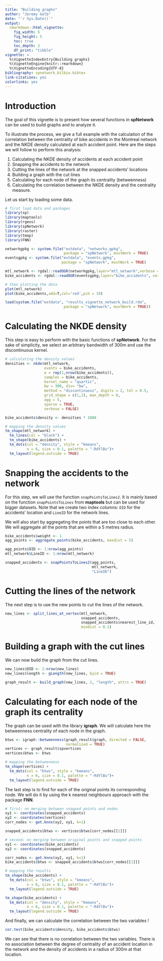 ```yaml
---
title: "Building graphs"
author: "Jeremy Gelb"
date: "`r Sys.Date()`"
output:
  rmarkdown::html_vignette:
    fig_width: 5
    fig_height: 5
    toc: true
    toc_depth: 2
    df_print: "tibble"
vignette: >
  %\VignetteIndexEntry{Building graphs}
  %\VignetteEngine{knitr::rmarkdown}
  %\VignetteEncoding{UTF-8}
bibliography: spnetwork_bilbio.bibtex
link-citations: yes
colorlinks: yes
---
```


# Introduction

The goal of this vignette is to present how several functions in **spNetwork** can be used to build graphs and to analyze it. 

To illustrate the process, we give a full example with the calculation of the correlation between the centrality of bike accidents in the Montreal network and the NKDE density calculated at each accident point. Here are the steps we will follow to perform this analysis: 

1. Calculating the NKDE density of accidents at each accident point
2. Snapping the accidents to the network
3. Cutting the lines of the network at the snapped accidents' locations
4. Building a graph with the cut lines
5. Calculating for each node of the graph its centrality (betweenness)
6. Calculating the correlation between the NKDE density and the centrality measure.

Let us start by loading some data.

```r
# first load data and packages
library(sp)
library(maptools)
library(rgeos)
library(spNetwork)
library(raster)
library(tmap)
library(FNN)

networkgpkg <- system.file("extdata", "networks.gpkg",
                           package = "spNetwork", mustWork = TRUE)
eventsgpkg <- system.file("extdata", "events.gpkg",
                          package = "spNetwork", mustWork = TRUE)

mtl_network <- rgdal::readOGR(networkgpkg,layer="mtl_network",verbose = FALSE)
bike_accidents <- rgdal::readOGR(eventsgpkg,layer="bike_accidents", verbose = FALSE)

# then plotting the data
plot(mtl_network)
plot(bike_accidents,add=T,col='red',pch = 19)
```
```r
load(system.file("extdata", "results_vignette_network_build.rda",
                           package = "spNetwork", mustWork = TRUE))
```

# Calculating the NKDE density

This step is easy to perform with the basic functions of **spNetwork**. For the sake of simplicity, we select an arbitrary bandwidth of 300m and use the discontinuous kernel.

```r
# calculating the density values
densities <- nkde(mtl_network, 
                  events = bike_accidents,
                  w = rep(1,nrow(bike_accidents)),
                  samples = bike_accidents,
                  kernel_name = "quartic",
                  bw = 300, div= "bw", 
                  method = "discontinuous", digits = 2, tol = 0.5,
                  grid_shape = c(1,1), max_depth = 8,
                  agg = 5,
                  sparse = TRUE,
                  verbose = FALSE)

bike_accidents$density <- densities * 1000
```
```r
# mapping the density values
tm_shape(mtl_network) + 
  tm_lines(col = "black") +
  tm_shape(bike_accidents) + 
  tm_dots(col = "density", style = "kmeans",
          n = 6, size = 0.1, palette = "-RdYlBu")+
  tm_layout(legend.outside = TRUE) 
```

# Snapping the accidents to the network

For this step, we will use the function `snapPointsToLines2`. It is mainly based on the function `snapPointsToLines` from **maptools** but can be used for bigger datasets. Note that we create two index columns: `OID` for the accidents' location and `LineID` for the network lines.

We will also start by aggregating the points that are too close to each other. We will aggregate all the points that are within a 5 metres radius.

```r
bike_accidents$weight <- 1
agg_points <- aggregate_points(bike_accidents, maxdist = 5)

agg_points$OID <- 1:nrow(agg_points)
mtl_network$LineID <- 1:nrow(mtl_network)

snapped_accidents <- snapPointsToLines2(agg_points, 
                                        mtl_network,
                                        "LineID")
```

# Cutting the lines of the network

The next step is to use the new points to cut the lines of the network.

```r
new_lines <- split_lines_at_vertex(mtl_network, 
                                   snapped_accidents,
                                   snapped_accidents$nearest_line_id,
                                   mindist = 0.1)
```

# Building a graph with the cut lines

We can now build the graph from the cut lines.

```r
new_lines$OID <- 1:nrow(new_lines)
new_lines$length <- gLength(new_lines, byid = TRUE)

graph_result <- build_graph(new_lines, 2, "length", attrs = TRUE)
```

# Calculating for each node of the graph its centrality

The graph can be used with the library **igraph**. We will calculate here the betweenness centrality of each node in the graph.

```r
btws <- igraph::betweenness(graph_result$graph, directed = FALSE,
                            normalized = TRUE)
vertices <- graph_result$spvertices
vertices$btws <- btws
```
```r
# mapping the betweenness
tm_shape(vertices) + 
  tm_dots(col = "btws", style = "kmeans",
          n = 6, size = 0.1, palette = "-RdYlBu")+
  tm_layout(legend.outside = TRUE) 

```

The last step is to find for each of the original points its corresponding node. We will do it by using the k nearest neighbours approach with the package **FNN**.

```r
# first: nn merging between snapped points and nodes
xy1 <- coordinates(snapped_accidents)
xy2 <- coordinates(vertices)
corr_nodes <- get.knnx(xy2, xy1, k=1)

snapped_accidents$btws <- vertices$btws[corr_nodes[[1]]]

# second: nn merging between original points and snapped points
xy1 <- coordinates(bike_accidents)
xy2 <- coordinates(snapped_accidents)

corr_nodes <- get.knnx(xy2, xy1, k=1)
bike_accidents$btws <- snapped_accidents$btws[corr_nodes[[1]]]
```
```r
# mapping the results
tm_shape(bike_accidents) + 
  tm_dots(col = "btws", style = "kmeans",
          n = 6, size = 0.1, palette = "-RdYlBu")+
  tm_layout(legend.outside = TRUE)

tm_shape(bike_accidents) + 
  tm_dots(col = "density", style = "kmeans",
          n = 6, size = 0.1, palette = "-RdYlBu")+
  tm_layout(legend.outside = TRUE) 
```

And finally, we can calculate the correlation between the two variables !

```r
cor.test(bike_accidents$density, bike_accidents$btws)
```

We can see that there is no correlation between the two variables. There is no association between the degree of centrality of an accident location in the network and the density of accidents in a radius of 300m at that location.
